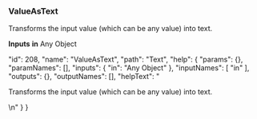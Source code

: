 ### ValueAsText

Transforms the input value (which can be any value) into text.

**Inputs**
**in**
Any Object








  "id": 208,
  "name": "ValueAsText",
  "path": "Text",
  "help": {
    "params": {},
    "paramNames": [],
    "inputs": {
      "in": "Any Object"
    },
    "inputNames": [
      "in"
    ],
    "outputs": {},
    "outputNames": [],
    "helpText": "<p>Transforms the input value (which can be any value) into text.</p>\n"
  }
}